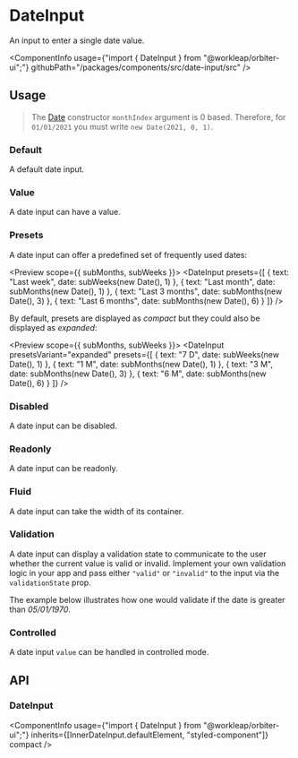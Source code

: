 
<Meta
    title="Components/DateInput"
    id="date-input"
/>

# DateInput

<Tagline>An input to enter a single date value.</Tagline>

<ComponentInfo
    usage={"import { DateInput } from \"@workleap/orbiter-ui\";"}
    githubPath="/packages/components/src/date-input/src"
/>

## Usage

> The [Date](https://developer.mozilla.org/en-US/docs/Web/JavaScript/Reference/Global_Objects/Date/Date) constructor `monthIndex` argument is 0 based. Therefore, for `01/01/2021` you must write `new Date(2021, 0, 1)`.

### Default

A default date input.

<Preview>
    <Story name="default">
        <DateInput />
    </Story>
</Preview>

### Value

A date input can have a value.

<Preview>
    <Story name="value">
        <DateInput defaultValue={new Date(1970, 0, 5)} />
    </Story>
</Preview>

### Presets

A date input can offer a predefined set of frequently used dates:

<Preview scope={{ subMonths, subWeeks }}>
    <Story name="presets">
        <DateInput
            presets={[
                { text: "Last week", date: subWeeks(new Date(), 1) },
                { text: "Last month", date: subMonths(new Date(), 1) },
                { text: "Last 3 months", date: subMonths(new Date(), 3) },
                { text: "Last 6 months", date: subMonths(new Date(), 6) }
            ]}
        />
    </Story>
</Preview>

By default, presets are displayed as *compact* but they could also be displayed as *expanded*:

<Preview scope={{ subMonths, subWeeks }}>
    <Story name="expanded presets">
        <DateInput
            presetsVariant="expanded"
            presets={[
                { text: "7 D", date: subWeeks(new Date(), 1) },
                { text: "1 M", date: subMonths(new Date(), 1) },
                { text: "3 M", date: subMonths(new Date(), 3) },
                { text: "6 M", date: subMonths(new Date(), 6) }
            ]}
        />
    </Story>
</Preview>

### Disabled

A date input can be disabled.

<Preview>
    <Story name="disabled">
        <DateInput disabled />
    </Story>
</Preview>

### Readonly

A date input can be readonly.

<Preview>
    <Story name="readonly">
        <DateInput readOnly />
    </Story>
</Preview>

### Fluid

A date input can take the width of its container.

<Preview>
    <Story name="fluid">
        <DateInput fluid />
    </Story>
</Preview>

### Validation

A date input can display a validation state to communicate to the user whether the current value is valid or invalid. Implement your own validation logic in your app and pass either `"valid"` or `"invalid"` to the input via the `validationState` prop.

The example below illustrates how one would validate if the date is greater than *05/01/1970*.

<Preview filePath="/date-input/docs/DateValidation" />

### Controlled

A date input `value` can be handled in controlled mode.

<Preview filePath="/date-input/docs/ControlledDateInput" />

## API

### DateInput

<ComponentInfo
    usage={"import { DateInput } from \"@workleap/orbiter-ui\";"}
    inherits={[InnerDateInput.defaultElement, "styled-component"]}
    compact
/>

<ArgsTable of={InnerDateInput} sort="alpha" />

